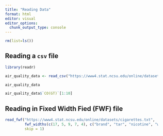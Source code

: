 ```yaml
---
title: "Reading Data"
format: html
editor: visual
editor_options: 
  chunk_output_type: console
---
```


```r
rm(list=ls())
```


## Reading a `csv` file

```r
library(readr)

air_quality_data <- read_csv("https://www4.stat.ncsu.edu/online/datasets/AirQuality.csv")

air_quality_data

air_quality_data$`CO(GT)`[1:10]
```

## Reading in Fixed Width Fied (FWF) file

```r
read_fwf("https://www4.stat.ncsu.edu/online/datasets/cigarettes.txt",
         fwf_widths(c(17, 5, 9, 7, 4), c("brand", "tar", "nicotine", "weight", "co")),
         skip = 1)
```

